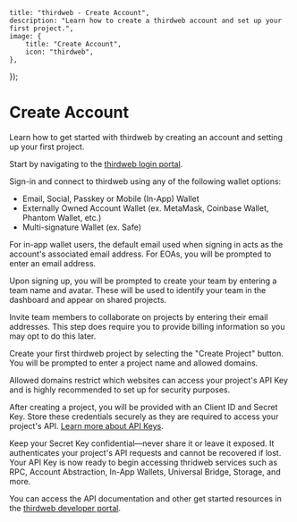 
	title: "thirdweb - Create Account",
	description: "Learn how to create a thirdweb account and set up your first project.",
	image: {
		title: "Create Account",
		icon: "thirdweb",
	},
});

# Create Account

Learn how to get started with thirdweb by creating an account and setting up your first project. 

<Steps>

<Step title="Sign-in with wallet">

Start by navigating to the [thirdweb login portal](https://thirdweb.com/login).

Sign-in and connect to thirdweb using any of the following wallet options:

- Email, Social, Passkey or Mobile (In-App) Wallet
- Externally Owned Account Wallet (ex. MetaMask, Coinbase Wallet, Phantom Wallet, etc.)
- Multi-signature Wallet (ex. Safe)

<DocImage src={LoginScreen} alt="Sign-in with wallet" />

<Callout variant="info" title="Default Email">
	For in-app wallet users, the default email used when signing in acts as the
	account's associated email address. For EOAs, you will be prompted to enter an email address.
</Callout>

</Step>

<Step title="Setup Team">

Upon signing up, you will be prompted to create your team by entering a team name and avatar. These will be used to identify your team in the dashboard and appear on shared projects. 

<DocImage src={SetupTeam} alt="Setup Team" />

</Step>

<Step title="Invite Team Members">
Invite team members to collaborate on projects by entering their email addresses. This step does require you to provide billing information so you may opt to do this later. 

<DocImage src={InviteTeam} alt="Invite Team Members" />
</Step>

<Step title="Create Project">

Create your first thirdweb project by selecting the "Create Project" button. You will be prompted to enter a project name and allowed domains. 

<Callout variant="info" title="Allowed Domains">
Allowed domains restrict which websites can access your project's API Key and is highly recommended to set up for security purposes.
</Callout>

<DocImage src={AllowedDomains} alt="Create Project" />
</Step>

<Step title="Store API Key Credentials">

After creating a project, you will be provided with an Client ID and Secret Key. Store these credentials securely as they are required to access your project's API. [Learn more about API Keys]().

<DocImage src={SecretKey} alt="Secret Key" />

<Callout variant="danger" title="Secret Key">
Keep your Secret Key confidential—never share it or leave it exposed. It authenticates your project's API requests and cannot be recovered if lost.
</Callout>

</Step>

<Step title="Begin Building">
Your API Key is now ready to begin accessing thridweb services such as RPC, Account Abstraction, In-App Wallets, Universal Bridge, Storage, and more. 

You can access the API documentation and other get started resources in the [thirdweb developer portal](https://portal.thirdweb.com).
</Step>

</Steps>